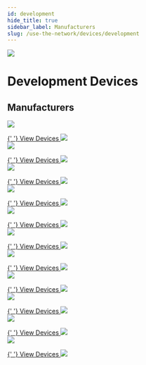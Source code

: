 ```yaml
---
id: development
hide_title: true
sidebar_label: Manufacturers
slug: /use-the-network/devices/development
---
```



<div class="container" style={{ padding: 0, marginBottom: 60 }}>
  <div class="row">
    <div class="col col--12">
      <div class="flex" style={{ border: 'none' }}>
        <img className="headericon" src={useBaseUrl('img/use-the-network/use1.svg')} />
        <div className="headertext">
          <h1 style={{ marginTop: 0 }}>Development Devices</h1>
          <h2 className="subtitle">Manufacturers</h2>
        </div>
      </div>
    </div>
  </div>
</div>

<div class="container" style={{ padding: 0 }}>
  <div class="row">
    <div class="col col--4" style={{ marginBottom: 100 }}>
      <a href="/use-the-network/devices/development/adafruit/adafruit-feather-m0-rfm95">
        <img
          className="manufacturericon"
          src={useBaseUrl('img/use-the-network/devices/development/adafruit/adafruit-logo.png')}
        />
      </a>
      <p></p>
      <a href="/use-the-network/devices/development/adafruit/adafruit-feather-m0-rfm95">
        {' '}
        View Devices <img className="linkarrow" src={useBaseUrl('img/icons/linkarrow.svg')} />
      </a>
    </div>
    <div class="col col--4" style={{ marginBottom: 100 }}>
      <a href="/use-the-network/devices/development/arduino/lora-vision-shield">
        <img
          className="manufacturericon"
          src={useBaseUrl('img/use-the-network/devices/development/arduino/arduino-logo.png')}
        />
      </a>
      <p></p>
      <a href="/use-the-network/devices/development/arduino/lora-vision-shield">
        {' '}
        View Devices <img className="linkarrow" src={useBaseUrl('img/icons/linkarrow.svg')} />
      </a>
    </div>
    <div class="col col--4" style={{ marginBottom: 100 }}>
      <a href="/use-the-network/devices/development/embit/emb-lr1280s">
        <img
          className="manufacturericon"
          src={useBaseUrl('img/use-the-network/devices/development/embit/embit-logo.png')}
        />
      </a>
      <p></p>
      <a href="/use-the-network/devices/development/embit/emb-lr1280s">
        {' '}
        View Devices <img className="linkarrow" src={useBaseUrl('img/icons/linkarrow.svg')} />
      </a>
    </div>
    <div class="col col--4" style={{ marginBottom: 100 }}>
      <a href="/use-the-network/devices/development/heltec/cubecell-1-2-aa-node">
        <img
          className="manufacturericon"
          src={useBaseUrl('img/use-the-network/devices/development/heltec/heltec-logo.png')}
        />
      </a>
      <p></p>
      <a href="/use-the-network/devices/development/heltec/cubecell-1-2-aa-node">
        {' '}
        View Devices <img className="linkarrow" src={useBaseUrl('img/icons/linkarrow.svg')} />
      </a>
    </div>
    <div class="col col--4" style={{ marginBottom: 100 }}>
      <a href="/use-the-network/devices/development/mcci/catena4610">
        <img
          className="manufacturericon"
          src={useBaseUrl('img/use-the-network/devices/development/mcci/mcci-logo.png')}
        />
      </a>
      <p></p>
      <a href="/use-the-network/devices/development/mcci/catena4610">
        {' '}
        View Devices <img className="linkarrow" src={useBaseUrl('img/icons/linkarrow.svg')} />
      </a>
    </div>
    <div class="col col--4" style={{ marginBottom: 100 }}>
      <a href="/use-the-network/devices/development/midatronics/sharky-module">
        <img
          className="manufacturericon"
          src={useBaseUrl(
            'img/use-the-network/devices/development/midatronics/midatronics-logo.png',
          )}
        />
      </a>
      <p></p>
      <a href="/use-the-network/devices/development/midatronics/sharky-module">
        {' '}
        View Devices <img className="linkarrow" src={useBaseUrl('img/icons/linkarrow.svg')} />
      </a>
    </div>
    <div class="col col--4" style={{ marginBottom: 100 }}>
      <a href="/use-the-network/devices/development/multi-tech/multi-tech-xdot">
        <img
          className="manufacturericon"
          src={useBaseUrl(
            'img/use-the-network/devices/development/multi-tech/multi-tech-logo.webp',
          )}
        />
      </a>
      <p></p>
      <a href="/use-the-network/devices/development/multi-tech/multi-tech-xdot">
        {' '}
        View Devices <img className="linkarrow" src={useBaseUrl('img/icons/linkarrow.svg')} />
      </a>
    </div>
    <div class="col col--4" style={{ marginBottom: 100 }}>
      <a href="/use-the-network/devices/development/rakwireless/wisblock-4631">
        <img
          className="manufacturericon"
          src={useBaseUrl(
            'img/use-the-network/devices/development/rakwireless/rakwireless-logo.png',
          )}
        />
      </a>
      <p></p>
      <a href="/use-the-network/devices/development/rakwireless/wisblock-4631">
        {' '}
        View Devices <img className="linkarrow" src={useBaseUrl('img/icons/linkarrow.svg')} />
      </a>
    </div>
    <div class="col col--4" style={{ marginBottom: 100 }}>
      <a href="/use-the-network/devices/development/seeed-studio/loramodule-e5">
        <img
          className="manufacturericon"
          src={useBaseUrl(
            'img/use-the-network/devices/ready-to-use/seeed-studio/seeed-studio-logo.webp',
          )}
        />
      </a>
      <p></p>
      <a href="/use-the-network/devices/development/seeed-studio/loramodule-e5">
        {' '}
        View Devices <img className="linkarrow" src={useBaseUrl('img/icons/linkarrow.svg')} />
      </a>
    </div>
    <div class="col col--4" style={{ marginBottom: 100 }}>
      <a href="/use-the-network/devices/development/sparkfun/pro-rf">
        <img
          className="manufacturericon"
          src={useBaseUrl('img/use-the-network/devices/development/sparkfun/sparkfun-logo.png')}
        />
      </a>
      <p></p>
      <a href="/use-the-network/devices/development/sparkfun/pro-rf">
        {' '}
        View Devices <img className="linkarrow" src={useBaseUrl('img/icons/linkarrow.svg')} />
      </a>
    </div>
    <div class="col col--4" style={{ marginBottom: 100 }}>
      <a href="/use-the-network/devices/development/stmicroelectronics/st-b-l072z-lrwan1">
        <img
          className="manufacturericon"
          src={useBaseUrl(
            'img/use-the-network/devices/development/stmicroelectronics/stmicroelectronics-logo.png',
          )}
        />
      </a>
      <p></p>
      <a href="/use-the-network/devices/development/stmicroelectronics/st-b-l072z-lrwan1">
        {' '}
        View Devices <img className="linkarrow" src={useBaseUrl('img/icons/linkarrow.svg')} />
      </a>
    </div>
  </div>
</div>
